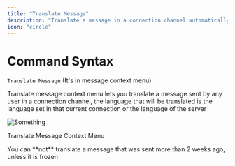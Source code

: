 ```yaml
---
title: "Translate Message"
description: "Translate a message in a connection channel automatically"
icon: "circle"
---
```


# Command Syntax

`Translate Message` (It's in message context menu)

<Card title="Explaining" horizontal={true}>
  Translate message context menu lets you translate a message sent by any user
  in a connection channel, the language that will be translated is the language
  set in that current connection or the language of the server
</Card>

![Something](/public/translate-message.png)

Translate Message Context Menu

<Warning>
  You can **not** translate a message that was sent more than 2 weeks ago,
  unless it is frozen
</Warning>
